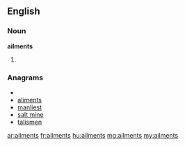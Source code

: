 ==English==
===Noun===
'''ailments'''

#{{plural of|[[ailment]]}}

===Anagrams===
* {{alphagram|aeilmnst}}
* [[aliments#English|aliments]]
* [[manliest#English|manliest]]
* [[salt mine#English|salt mine]]
* [[talismen#English|talismen]]

[[ar:ailments]]
[[fr:ailments]]
[[hu:ailments]]
[[mg:ailments]]
[[my:ailments]]